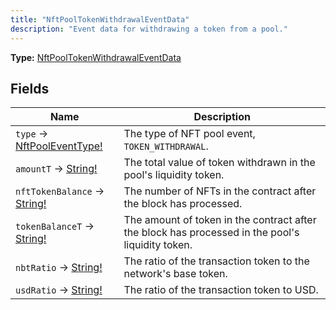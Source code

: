 ```yaml
---
title: "NftPoolTokenWithdrawalEventData"
description: "Event data for withdrawing a token from a pool."
---
```


**Type:** [NftPoolTokenWithdrawalEventData](/api-reference/types/nftpooltokenwithdrawaleventdata)

## Fields

| Name | Description |
|------|-------------|
| `type` → [NftPoolEventType!](/api-reference/types/nftpooleventtype) | The type of NFT pool event, `TOKEN_WITHDRAWAL`. |
| `amountT` → [String!](/api-reference/types/string) | The total value of token withdrawn in the pool's liquidity token. |
| `nftTokenBalance` → [String!](/api-reference/types/string) | The number of NFTs in the contract after the block has processed. |
| `tokenBalanceT` → [String!](/api-reference/types/string) | The amount of token in the contract after the block has processed in the pool's liquidity token. |
| `nbtRatio` → [String!](/api-reference/types/string) | The ratio of the transaction token to the network's base token. |
| `usdRatio` → [String!](/api-reference/types/string) | The ratio of the transaction token to USD. |

